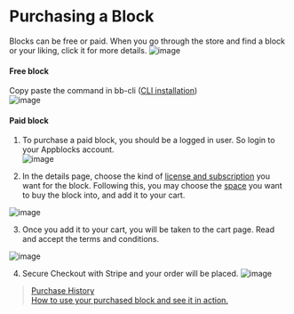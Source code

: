 # Purchasing a Block

Blocks can be free or paid. When you go through the store and find a block or your liking, click it for more details. 
![image](https://user-images.githubusercontent.com/33730398/217485953-8268dcca-3a33-4d7f-bbf5-0ebe78523b62.png) 
<!-- (ss has to be changed because of 0$ and blocks without paid/free mentioning) -->

#### Free block  
Copy paste the command in bb-cli ([CLI installation](https://docs.appblocks.com/docs/Getting%20Started/Setting%20up%20the%20CLI))  
![image](https://user-images.githubusercontent.com/33730398/217484496-6eef0402-ccb7-4b46-a5d2-5a5a6148ac19.png)

#### Paid block
1. To purchase a paid block, you should be a logged in user. So login to your Appblocks account.   
![image](https://user-images.githubusercontent.com/33730398/217485241-19ccdaee-1e0b-46e8-8655-dc671a5fa6e9.png) 

2. In the details page, choose the kind of [license and subscription](https://docs.appblocks.com/docs/Sales%20and%20Purchases/Licences%20and%20Subscriptions) you want for the block. Following this, you may choose the [space](https://docs.appblocks.com/docs/Spaces) you want to buy the block into, and add it to your cart.  
  
![image](https://user-images.githubusercontent.com/33730398/217492383-e0b84bbf-63d8-45f5-bf50-d8ea75103868.png)

3. Once you add it to your cart, you will be taken to the cart page.  Read and accept the terms and conditions.
 
![image](https://user-images.githubusercontent.com/33730398/217497087-b35dafb3-c025-4e34-86af-81828c068f76.png)

4. Secure Checkout with Stripe and your order will be placed.
![image](https://user-images.githubusercontent.com/33730398/203919780-822d1c50-d446-4306-b2bd-a86604af87ad.png)  

>[Purchase History](https://docs.appblocks.com/docs/Sales%20and%20Purchases/Tracking%20your%20Sales%20and%20Orders)  
>[How to use your purchased block and see it in action.](https://docs.appblocks.com/docs/Getting%20Started/Using%20the%20purchased%20block)

 
